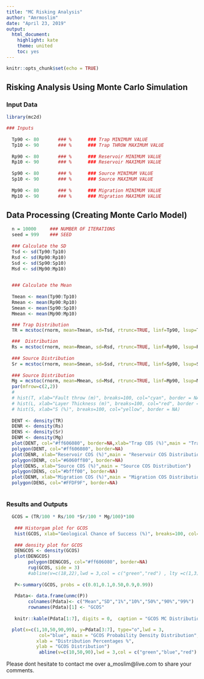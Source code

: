 ```yaml
---
title: "MC Risking Analysis"
author: "Amrmoslim"
date: "April 23, 2019"
output: 
  html_document: 
    highlight: kate
    theme: united
    toc: yes
---
```


```r
knitr::opts_chunk$set(echo = TRUE)
```

## Risking Analysis Using Monte Carlo Simulation

### Input Data
```r
library(mc2d)

### Inputs
  
  Tp90 <- 80       ### %      ### Trap MINIMUM VALUE
  Tp10 <- 90       ### %      ### Trap THROW MAXIMUM VALUE
  
  Rp90 <- 80       ### %      ### Reservoir MINIMUM VALUE
  Rp10 <- 90       ### %      ### Reservoir MAXIMUM VALUE
  
  Sp90 <- 80       ### %      ### Source MINIMUM VALUE
  Sp10 <- 90       ### %      ### Source MAXIMUM VALUE
  
  Mp90 <- 80       ### %      ### Migration MINIMUM VALUE
  Mp10 <- 90       ### %      ### Migration MAXIMUM VALUE

```


## Data Processing (Creating Monte Carlo Model)
```r
  n = 10000     ### NUMBER OF ITERATIONS
  seed = 999    ### SEED 
  
  ### Calculate the SD 
  Tsd <- sd(Tp90:Tp10)
  Rsd <- sd(Rp90:Rp10)
  Ssd <- sd(Sp90:Sp10)
  Msd <- sd(Mp90:Mp10)

  
  ### Calculate the Mean 
  
  Tmean <- mean(Tp90:Tp10)
  Rmean <- mean(Rp90:Rp10)
  Smean <- mean(Sp90:Sp10)
  Mmean <- mean(Mp90:Mp10)

  ### Trap Distribution
  TR = mcstoc(rnorm, mean=Tmean, sd=Tsd, rtrunc=TRUE, linf=Tp90, lsup=Tp10, seed = seed, nsv= n )

  ###  Distribution
  Rs = mcstoc(rnorm, mean=Rmean, sd=Rsd, rtrunc=TRUE, linf=Rp90, lsup=Rp10, seed = seed, nsv= n )
  
  ### Source Distribution
  Sr = mcstoc(rnorm, mean=Smean, sd=Ssd, rtrunc=TRUE, linf=Sp90, lsup=Sp10, seed = seed, nsv= n)
    
  ### Source Distribution
  Mg = mcstoc(rnorm, mean=Mmean, sd=Msd, rtrunc=TRUE, linf=Mp90, lsup=Mp10, seed = seed, nsv= n)
  par(mfrow=c(2,2))
  # 
  # hist(T, xlab="Fault throw (m)", breaks=100, col="cyan", border = NA)
  # hist(L, xlab="Layer Thickness (m)", breaks=100, col="red", border = NA)
  # hist(S, xlab="S (%)", breaks=100, col="yellow", border = NA)
  
  DENT <- density(TR) 
  DENR <- density(Rs)
  DENS <- density(Sr)
  DENM <- density(Mg)
  plot(DENT, col="#ff606080", border=NA,xlab="Trap COS (%)",main = "Trap COS Distribution") 
  polygon(DENT, col="#ff606080", border=NA)
  plot(DENR, xlab="Reservoir COS (%)",main = "Reservoir COS Distribution")
  polygon(DENR, col="#6060ff80", border=NA)
  plot(DENS, xlab="Source COS (%)",main = "Source COS Distribution")
  polygon(DENS, col="#bfff00", border=NA)
  plot(DENM, xlab="Migration COS (%)",main = "Migration COS Distribution")
  polygon(DENS, col="#FFDF9F", border=NA)
  

```

### Results and Outputs


```r
  GCOS = (TR/100 * Rs/100 *Sr/100 * Mg/100)*100
  
   ### Historgam plot for GCOS
   hist(GCOS, xlab="Geological Chance of Success (%)", breaks=100, col="seagreen1")
   
   ### density plot for GCOS
   DENGCOS <- density(GCOS)
   plot(DENGCOS) 
        polygon(DENGCOS, col="#ff606080", border=NA)
        rug(GCOS, side = 3)
        #abline(v=c(18,22),lwd = 3,col = c("green","red") , lty =c(1,3))
        
   P<-summary(GCOS, probs = c(0.01,0.1,0.50,0.9,0.99))
   
   Pdata<- data.frame(unmc(P))
        colnames(Pdata)<- c("Mean","SD","1%","10%","50%","90%","99%")
        rownames(Pdata)[1] <- "GCOS"
        
   knitr::kable(Pdata[1:7], digits = 0,  caption = "GCOS MC Distribution ",booktabs = TRUE)

  plot(x=c(1,10,50,90,99), y=Pdata[3:7], type="o",lwd = 3,
            col="blue", main = "GCOS Probability Density Distribution",
           xlab = "Distribution Percentages %",
           ylab = "GCOS Distribution")
            abline(v=c(10,50,90),lwd = 3,col = c("green","blue","red") , lty =c(1,2,3))


```
############################################

Please dont hesitate to contact me over a_moslim@live.com to share your comments.